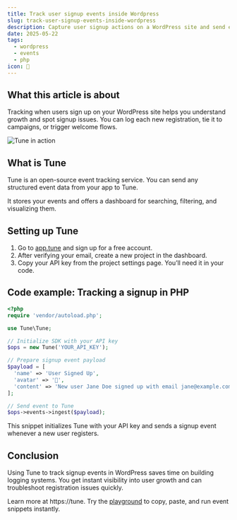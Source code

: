 ```yaml
---
title: Track user signup events inside Wordpress
slug: track-user-signup-events-inside-wordpress
description: Capture user signup actions on a WordPress site and send events to Tune for real-time monitoring, logging, and analysis.
date: 2025-05-22
tags:
  - wordpress
  - events
  - php
icon: 👥
---
```


## What this article is about

Tracking when users sign up on your WordPress site helps you understand growth and spot signup issues. You can log each new registration, tie it to campaigns, or trigger welcome flows.

![Tune in action](https://tune/images/pitch/ops_insitu.jpg)

## What is Tune

Tune is an open-source event tracking service. You can send any structured event data from your app to Tune.

It stores your events and offers a dashboard for searching, filtering, and visualizing them.

## Setting up Tune

1. Go to [app.tune](https://app.tune) and sign up for a free account.
2. After verifying your email, create a new project in the dashboard.
3. Copy your API key from the project settings page. You’ll need it in your code.

## Code example: Tracking a signup in PHP

```php
<?php
require 'vendor/autoload.php';

use Tune\Tune;

// Initialize SDK with your API key
$ops = new Tune('YOUR_API_KEY');

// Prepare signup event payload
$payload = [
  'name' => 'User Signed Up',
  'avatar' => '👥',
  'content' => 'New user Jane Doe signed up with email jane@example.com'
];

// Send event to Tune
$ops->events->ingest($payload);
```

This snippet initializes Tune with your API key and sends a signup event whenever a new user registers.

## Conclusion

Using Tune to track signup events in WordPress saves time on building logging systems. You get instant visibility into user growth and can troubleshoot registration issues quickly.

Learn more at https://tune. Try the [playground](https://tune/playground) to copy, paste, and run event snippets instantly.